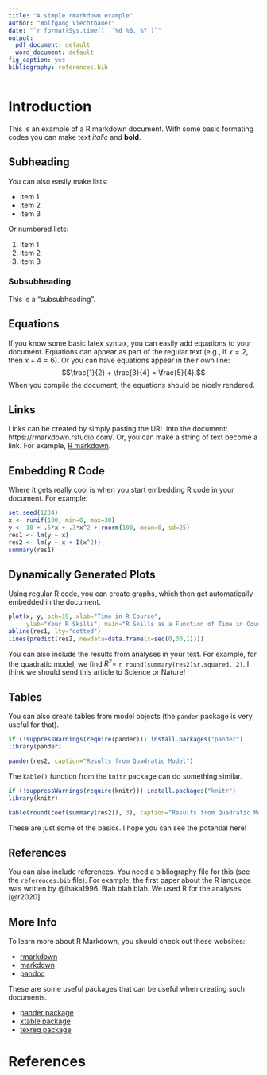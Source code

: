 ```yaml
---
title: "A simple rmarkdown example"
author: "Wolfgang Viechtbauer"
date: "`r format(Sys.time(), '%d %B, %Y')`"
output:
  pdf_document: default
  word_document: default
fig_caption: yes
bibliography: references.bib
---
```


# Introduction

This is an example of a R markdown document. With some basic formating codes you can make text *italic* and **bold**.

## Subheading

You can also easily make lists:

* item 1
* item 2
* item 3

Or numbered lists:

1. item 1
2. item 2
3. item 3

### Subsubheading

This is a "subsubheading".

## Equations

If you know some basic latex syntax, you can easily add equations to your document. Equations can appear as part of the regular text (e.g., if $x = 2$, then $x + 4 = 6$). Or you can have equations appear in their own line: $$\frac{1}{2} + \frac{3}{4} = \frac{5}{4}.$$ When you compile the document, the equations should be nicely rendered.

## Links

Links can be created by simply pasting the URL into the document: https://rmarkdown.rstudio.com/. Or, you can make a string of text become a link. For example, [R markdown](https://rmarkdown.rstudio.com/).

## Embedding R Code

Where it gets really cool is when you start embedding R code in your document. For example:

```r
set.seed(1234)
x <- runif(100, min=0, max=30)
y <- 10 + .5*x + .3*x^2 + rnorm(100, mean=0, sd=25)
res1 <- lm(y ~ x)
res2 <- lm(y ~ x + I(x^2))
summary(res1)
```

## Dynamically Generated Plots

Using regular R code, you can create graphs, which then get automatically embedded in the document.

```r
plot(x, y, pch=19, xlab="Time in R Course",
     ylab="Your R Skills", main="R Skills as a Function of Time in Course")
abline(res1, lty="dotted")
lines(predict(res2, newdata=data.frame(x=seq(0,30,1))))
```

You can also include the results from analyses in your text. For example, for the quadratic model, we find $R^2 =$ `r round(summary(res2)$r.squared, 2)`. I think we should send this article to Science or Nature!

## Tables

You can also create tables from model objects (the `pander` package is very useful for that).

```r
if (!suppressWarnings(require(pander))) install.packages("pander")
library(pander)
```

```r
pander(res2, caption="Results from Quadratic Model")
```

The `kable()` function from the `knitr` package can do something similar.

```r
if (!suppressWarnings(require(knitr))) install.packages("knitr")
library(knitr)
```

```r
kable(round(coef(summary(res2)), 3), caption="Results from Quadratic Model")
```

These are just some of the basics. I hope you can see the potential here!

## References

You can also include references. You need a bibliography file for this (see the `references.bib` file). For example, the first paper about the R language was written by @ihaka1996. Blah blah blah. We used R for the analyses [@r2020].

## More Info

To learn more about R Markdown, you should check out these websites:

* [rmarkdown](https://rmarkdown.rstudio.com/)
* [markdown](https://daringfireball.net/projects/markdown/)
* [pandoc](https://pandoc.org/)

These are some useful packages that can be useful when creating such documents.

* [pander package](https://rapporter.github.io/pander/)
* [xtable package](https://cran.r-project.org/package=xtable)
* [texreg package](https://cran.r-project.org/package=texreg)

# References
